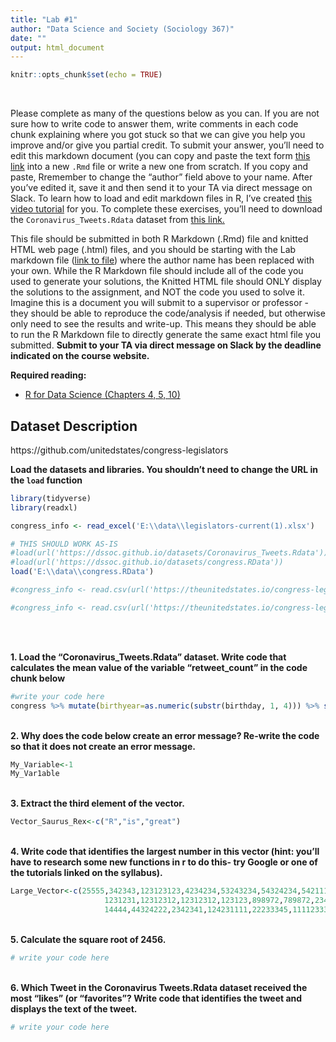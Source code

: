 ```yaml
---
title: "Lab #1"
author: "Data Science and Society (Sociology 367)"
date: ""
output: html_document
---
```


```r
knitr::opts_chunk$set(echo = TRUE)
```
<br>

Please complete as many of the questions below as you can. If you are not sure how to write code to answer them, write comments in each code chunk explaining where you got stuck so that we can give you help you improve and/or give you partial credit. To submit your answer, you'll need to edit this markdown document (you can copy and paste the text form [this link](/assignments/Lab_1.Rmd) into a new `.Rmd` file or write a new one from scratch. If you copy and paste, Rremember to change the "author" field above to your name. After you've edited it, save it and then send it to your TA via direct message on Slack. To learn how to load and edit markdown files in R, I've created [this video tutorial](https://youtu.be/DkqFH0C_CPQ) for you. To complete these exercises, you'll need to download the `Coronavirus_Tweets.Rdata` dataset from [this link.](/datasets/Coronavirus_Tweets.Rdata)


This file should be submitted in both R Markdown (.Rmd) file and knitted HTML web page (.html) files, and you should be starting with the Lab markdown file ([link to file](/assignments/Lab_10.Rmd)) where the author name has been replaced with your own. While the R Markdown file should include all of the code you used to generate your solutions, the Knitted HTML file should ONLY display the solutions to the assignment, and NOT the code you used to solve it. Imagine this is a document you will submit to a supervisor or professor - they should be able to reproduce the code/analysis if needed, but otherwise only need to see the results and write-up. This means they should be able to run the R Markdown file to directly generate the same exact html file you submitted. **Submit to your TA via direct message on Slack by the deadline indicated on the course website.**



**Required reading:** 

* [R for Data Science (Chapters 4, 5, 10)](https://r4ds.had.co.nz/workflow-basics.html)


## Dataset Description
https://github.com/unitedstates/congress-legislators



**Load the datasets and libraries. You shouldn't need to change the URL in the `load` function**
```r
library(tidyverse)
library(readxl)

congress_info <- read_excel('E:\\data\\legislators-current(1).xlsx')

# THIS SHOULD WORK AS-IS
#load(url('https://dssoc.github.io/datasets/Coronavirus_Tweets.Rdata'))
#load(url('https://dssoc.github.io/datasets/congress.RData'))
load('E:\\data\\congress.RData')

#congress_info <- read.csv(url('https://theunitedstates.io/congress-legislators/legislators-historical.csv'), stringsAsFactors = FALSE)

#congress_info <- read.csv(url('https://theunitedstates.io/congress-legislators/legislators-historical.csv'), stringsAsFactors = FALSE)

```
<br/>



<br>
**1. Load the "Coronavirus_Tweets.Rdata" dataset. Write code that calculates the mean value of the variable "retweet_count" in the code chunk below**

```r
#write your code here
congress %>% mutate(birthyear=as.numeric(substr(birthday, 1, 4))) %>% select(birthyear)
```
<br>
**2. Why does the code below create an error message? Re-write the code so that it does not create an error message.**

```r
My_Variable<-1
My_Var1able
```
<br>
**3. Extract the third element of the vector.**

```r
Vector_Saurus_Rex<-c("R","is","great")
```
<br>
**4. Write code that identifies the largest number in this vector (hint: you'll have to research some new functions in r to do this- try Google or one of the tutorials linked on the syllabus).**

```r
Large_Vector<-c(25555,342343,123123123,4234234,53243234,54324234,5421111,12312312,111231,
                     1231231,12312312,12312312,123123,898972,789872,2343,23423423,2343221,23423,
                     14444,44324222,2342341,124231111,22233345,1111233333,1231231,1231231)
```
<br>
**5. Calculate the square root of 2456.**
```r
# write your code here
```
<br>
**6. Which Tweet in the Coronavirus Tweets.Rdata dataset received the most "likes" (or "favorites"? Write code that identifies the tweet and displays the text of the tweet.**
```r
# write your code here
```
<br>
<br>
<br>
